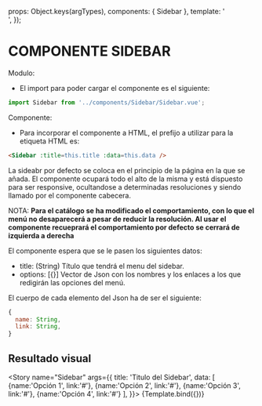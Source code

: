 

<Meta title="C.Simples/Barras Y Menús/Sidebar" component={Sidebar} />

  props: Object.keys(argTypes),
  components: { Sidebar },
  template: '<Sidebar style="position:relative; display:block !important; top:0px" :title=this.title :data=this.data />',
});

# COMPONENTE SIDEBAR

Modulo:

- El import para poder cargar el componente es el siguiente:

```js live=true
import Sidebar from '../components/Sidebar/Sidebar.vue';
```

Componente:

- Para incorporar el componente a HTML, el prefijo a utilizar para la etiqueta HTML es:

```html live=true
<Sidebar :title=this.title :data=this.data />
```

La sideabr por defecto se coloca en el principio de la página en la que se añada. El componente ocupará todo el alto de la misma y está dispuesto para ser responsive, ocultandose a determinadas resoluciones y siendo llamado por el componente cabecera.

NOTA: **Para el catálogo se ha modificado el comportamiento, con lo que el menú no desaparecerá a pesar de reducir la resolución. Al usar el componente recueprará el comportamiento por defecto se cerrará de izquierda a derecha**

El componente espera que se le pasen los siguientes datos:

- title: (String) Título que tendrá el menu del sidebar.
- options: [{}] Vector de Json con los nombres y los enlaces a los que redigirán las opciones del menú.

El cuerpo de cada elemento del Json ha de ser el siguiente:

```js
{
  name: String,
  link: String,
}
```

## Resultado visual

<Story
  name="Sidebar"
  args={{
    title: 'Titulo del Sidebar',
    data: [
      {name:'Opción 1', link:'#'},
      {name:'Opción 2', link:'#'},
      {name:'Opción 3', link:'#'},
      {name:'Opción 4', link:'#'}
    ],
  }}>
  {Template.bind({})}
</Story>